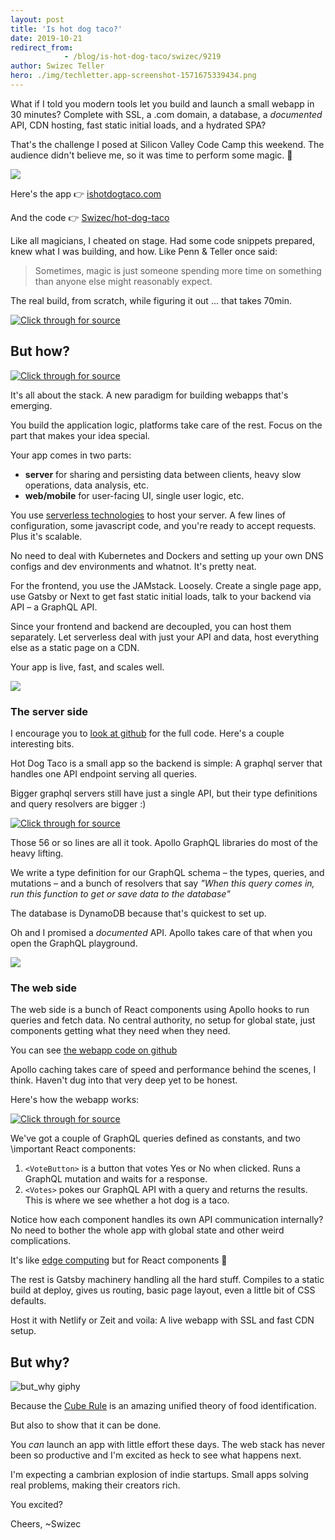 ```yaml
---
layout: post
title: 'Is hot dog taco?'
date: 2019-10-21
redirect_from: 
            - /blog/is-hot-dog-taco/swizec/9219
author: Swizec Teller
hero: ./img/techletter.app-screenshot-1571675339434.png
---
```

What if I told you modern tools let you build and launch a small webapp in 30 minutes? Complete with SSL, a .com domain, a database, a _documented_ API, CDN hosting, fast static initial loads, and a hydrated SPA?





That's the challenge I posed at Silicon Valley Code Camp this weekend. The audience didn't believe me, so it was time to perform some magic. 🧙



[![](./img/fPf1rIR.gif)](https://www.youtube.com/watch?v=Kx0y6Yemutg)



Here's the app 👉 [ishotdogtaco.com](https://ishotdogtaco.com)



And the code 👉 [Swizec/hot-dog-taco](https://github.com/Swizec/hot-dog-taco)



Like all magicians, I cheated on stage. Had some code snippets prepared, knew what I was building, and how. Like Penn & Teller once said:



> Sometimes, magic is just someone spending more time on something than anyone else might reasonably expect.



The real build, from scratch, while figuring it out ... that takes 70min.





[![Click through for source](./img/techletter.app-screenshot-1571675339434.png)](https://www.youtube.com/watch?v=c5tl1jiU3gk)





## But how?





[![Click through for source](./img/techletter.app-screenshot-1571675338082.png)](https://twitter.com/Swizec/status/1185705442539757568)





It's all about the stack. A new paradigm for building webapps that's emerging.



You build the application logic, platforms take care of the rest. Focus on the part that makes your idea special.



Your app comes in two parts:



- **server** for sharing and persisting data between clients, heavy slow operations, data analysis, etc.
- **web/mobile** for user-facing UI, single user logic, etc.



You use [serverless technologies](https://serverlesshandbook.dev/) to host your server. A few lines of configuration, some javascript code, and you're ready to accept requests. Plus it's scalable.



No need to deal with Kubernetes and Dockers and setting up your own DNS configs and dev environments and whatnot. It's pretty neat.



For the frontend, you use the JAMstack. Loosely. Create a single page app, use Gatsby or Next to get fast static initial loads, talk to your backend via API – a GraphQL API.



Since your frontend and backend are decoupled, you can host them separately. Let serverless deal with just your API and data, host everything else as a static page on a CDN.



Your app is live, fast, and scales well.



[![](./img/static-fff0598333278989c0aa583cfdb3f08c-590cf-03_hotdog.jpg)](https://ishotdogtaco.com)



### The server side



I encourage you to [look at github](https://github.com/Swizec/hot-dog-taco/tree/master/server) for the full code. Here's a couple interesting bits.



Hot Dog Taco is a small app so the backend is simple: A graphql server that handles one API endpoint serving all queries.



Bigger graphql servers still have just a single API, but their type definitions and query resolvers are bigger :)



[![Click through for source](./img/techletter.app-screenshot-1571675337714.png)](https://carbon.now.sh/?bg=rgba(255,255,255,1)&t=seti&l=javascript&ds=true&wc=true&wa=true&pv=48px&ph=32px&ln=false&code=%2F%2F%20server%2Fsrc%2Fhandler.ts%0A%0Aconst%20typeDefs%20%3D%20gql%60%0A%20%20%20%20type%20Vote%20%7B%0A%20%20%20%20%20%20%20%20voteId%3A%20String!%0A%20%20%20%20%20%20%20%20createdAt%3A%20String%0A%20%20%20%20%20%20%20%20isHotDog%3A%20Boolean%0A%20%20%20%20%7D%0A%20%20%20%20type%20Query%20%7B%0A%20%20%20%20%20%20%20%20allVotes%3A%20%5BVote%5D%0A%20%20%20%20%7D%0A%20%20%20%20type%20Mutation%20%7B%0A%20%20%20%20%20%20%20%20vote(isHotDog%3A%20Boolean)%3A%20Vote%0A%20%20%20%20%7D%0A%60%3B%0A%0Aconst%20resolvers%20%3D%20%7B%0A%20%20%20%20Query%3A%20%7B%0A%20%20%20%20%20%20%20%20allVotes%3A%20async%20()%20%3D%3E%20%7B%0A%20%20%20%20%20%20%20%20%20%20%20%20const%20result%20%3D%20await%20scanItems(%7B%7D)%3B%0A%0A%20%20%20%20%20%20%20%20%20%20%20%20return%20result.Items%3B%0A%20%20%20%20%20%20%20%20%7D%0A%20%20%20%20%7D%2C%0A%0A%20%20%20%20Mutation%3A%20%7B%0A%20%20%20%20%20%20%20%20vote%3A%20async%20(_%3A%20any%2C%20%7B%20isHotDog%20%7D%3A%20%7B%20isHotDog%3A%20boolean%20%7D)%20%3D%3E%20%7B%0A%20%20%20%20%20%20%20%20%20%20%20%20const%20voteId%20%3D%20uuidv4()%3B%0A%20%20%20%20%20%20%20%20%20%20%20%20const%20createdAt%20%3D%20new%20Date().toISOString()%3B%0A%0A%20%20%20%20%20%20%20%20%20%20%20%20const%20result%20%3D%20await%20updateItem(%7B%0A%20%20%20%20%20%20%20%20%20%20%20%20%20%20%20%20Key%3A%20%7B%20voteId%20%7D%2C%0A%20%20%20%20%20%20%20%20%20%20%20%20%20%20%20%20UpdateExpression%3A%0A%20%20%20%20%20%20%20%20%20%20%20%20%20%20%20%20%20%20%20%20%22SET%20createdAt%20%3D%20%3AcreatedAt%2C%20isHotDog%20%3D%20%3AisHotDog%22%2C%0A%20%20%20%20%20%20%20%20%20%20%20%20%20%20%20%20ExpressionAttributeValues%3A%20%7B%0A%20%20%20%20%20%20%20%20%20%20%20%20%20%20%20%20%20%20%20%20%22%3AcreatedAt%22%3A%20createdAt%2C%0A%20%20%20%20%20%20%20%20%20%20%20%20%20%20%20%20%20%20%20%20%22%3AisHotDog%22%3A%20isHotDog%0A%20%20%20%20%20%20%20%20%20%20%20%20%20%20%20%20%7D%2C%0A%20%20%20%20%20%20%20%20%20%20%20%20%20%20%20%20ReturnValues%3A%20%22ALL_NEW%22%0A%20%20%20%20%20%20%20%20%20%20%20%20%7D)%3B%0A%0A%20%20%20%20%20%20%20%20%20%20%20%20return%20result.Attributes%3B%0A%20%20%20%20%20%20%20%20%7D%0A%20%20%20%20%7D%0A%7D%3B%0A%0Aconst%20server%20%3D%20new%20ApolloServer(%7B%0A%20%20%20%20typeDefs%2C%0A%20%20%20%20resolvers%0A%7D)%3B%0A%0Aexport%20const%20graphql%20%3D%20server.createHandler(%7B%0A%20%20%20%20cors%3A%20%7B%0A%20%20%20%20%20%20%20%20origin%3A%20%22*%22%2C%0A%20%20%20%20%20%20%20%20credentials%3A%20true%0A%20%20%20%20%7D%0A%7D)%3B)



Those 56 or so lines are all it took. Apollo GraphQL libraries do most of the heavy lifting.



We write a type definition for our GraphQL schema – the types, queries, and mutations – and a bunch of resolvers that say _"When this query comes in, run this function to get or save data to the database"_



The database is DynamoDB because that's quickest to set up.



Oh and I promised a _documented_ API. Apollo takes care of that when you open the GraphQL playground.



[![](./img/T7ot8NW.png)](https://iu03h69r48.execute-api.us-east-1.amazonaws.com/dev/graphql)



### The web side



The web side is a bunch of React components using Apollo hooks to run queries and fetch data. No central authority, no setup for global state, just components getting what they need when they need.



You can see [the webapp code on github](https://github.com/Swizec/hot-dog-taco/tree/master/web)



Apollo caching takes care of speed and performance behind the scenes, I think. Haven't dug into that very deep yet to be honest.



Here's how the webapp works:



[![Click through for source](./img/techletter.app-screenshot-1571675338093.png)](https://carbon.now.sh/?bg=rgba(255,255,255,1)&t=seti&l=javascript&ds=true&wc=true&wa=true&pv=48px&ph=32px&ln=false&code=%2F%2F%20web%2Fsrc%2Fpages%2Findex.js%0A%0Aconst%20VOTE_MUTATION%20%3D%20gql%60%0A%20%20mutation%20vote(%24isHotDog%3A%20Boolean!)%20%7B%0A%20%20%20%20vote(isHotDog%3A%20%24isHotDog)%20%7B%0A%20%20%20%20%20%20voteId%0A%20%20%20%20%20%20createdAt%0A%20%20%20%20%7D%0A%20%20%7D%0A%60%0A%0Aconst%20GET_VOTES_QUERY%20%3D%20gql%60%0A%20%20query%20allVotes%20%7B%0A%20%20%20%20allVotes%20%7B%0A%20%20%20%20%20%20voteId%0A%20%20%20%20%20%20isHotDog%0A%20%20%20%20%7D%0A%20%20%7D%0A%60%0A%0Aconst%20VoteButton%20%3D%20(%7B%20isHotDog%2C%20children%20%7D)%20%3D%3E%20%7B%0A%20%20const%20%5Bvote%2C%20%7B%20loading%20%7D%5D%20%3D%20useMutation(VOTE_MUTATION%2C%20%7B%0A%20%20%20%20variables%3A%20%7B%0A%20%20%20%20%20%20isHotDog%2C%0A%20%20%20%20%7D%2C%0A%20%20%7D)%0A%0A%20%20return%20loading%20%3F%20%22Voting%20...%22%20%3A%20%3Cbutton%20onClick%3D%7Bvote%7D%3E%7Bchildren%7D%3C%2Fbutton%3E%0A%7D%0A%0Aconst%20Votes%20%3D%20()%20%3D%3E%20%7B%0A%20%20const%20%7B%20loading%2C%20error%2C%20data%20%7D%20%3D%20useQuery(GET_VOTES_QUERY)%0A%0A%20%20const%20yes%20%3D%20data%20%26%26%20data.allVotes.filter(vote%20%3D%3E%20vote.isHotDog).length%2C%0A%20%20%20%20no%20%3D%20data%20%26%26%20data.allVotes.filter(vote%20%3D%3E%20!vote.isHotDog).length%0A%0A%20%20return%20loading%20%3F%20(%0A%20%20%20%20%3Cp%3ELoading%20votes%20...%3C%2Fp%3E%0A%20%20)%20%3A%20(%0A%20%20%20%20%3Cstrong%3E%0A%20%20%20%20%20%20%7Byes%20%2B%20no%7D%20votes%2C%20%7BMath.round((yes%20%2F%20(yes%20%2B%20no))%20*%20100)%7D%20say%20hot%20dog%20is%0A%20%20%20%20%20%20taco%0A%20%20%20%20%3C%2Fstrong%3E%0A%20%20)%0A%7D%0A%0Aconst%20IndexPage%20%3D%20()%20%3D%3E%20(%0A%20%20%3CLayout%3E%0A%20%20%20%20%3CSEO%20title%3D%22Home%22%20%2F%3E%0A%20%20%20%20%3Ch1%3EIs%20hot%20dog%20taco%3F%3C%2Fh1%3E%0A%0A%20%20%20%20%3Cp%3E%0A%20%20%20%20%20%20%3CVoteButton%20isHotDog%3D%7Btrue%7D%3EYes%20%3C%2FVoteButton%3E%0A%20%20%20%20%20%20%3CVoteButton%20isHotDog%3D%7Bfalse%7D%3ENo%20%3C%2FVoteButton%3E%0A%20%20%20%20%3C%2Fp%3E%0A%0A%20%20%20%20%3Cdiv%20style%3D%7B%7B%20maxWidth%3A%20%60600px%60%2C%20marginBottom%3A%20%601.45rem%60%20%7D%7D%3E%0A%20%20%20%20%20%20%3CImage%20%2F%3E%0A%20%20%20%20%3C%2Fdiv%3E%0A%20%20%20%20%3CVotes%20%2F%3E%0A%20%20%3C%2FLayout%3E%0A))



We've got a couple of GraphQL queries defined as constants, and two \\important React components:



1. `<VoteButton>` is a button that votes Yes or No when clicked. Runs a GraphQL mutation and waits for a response.
2. `<Votes>` pokes our GraphQL API with a query and returns the results. This is where we see whether a hot dog is a taco.



Notice how each component handles its own API communication internally? No need to bother the whole app with global state and other weird complications.



It's like [edge computing](https://en.wikipedia.org/wiki/Edge_computing) but for React components 🤔



The rest is Gatsby machinery handling all the hard stuff. Compiles to a static build at deploy, gives us routing, basic page layout, even a little bit of CSS defaults.



Host it with Netlify or Zeit and voila: A live webapp with SSL and fast CDN setup.



## But why?



![but_why giphy](./img/media-s239QJIh56sRW-giphy-downsized-medium.gif)



Because the [Cube Rule](https://cuberule.com/) is an amazing unified theory of food identification.



But also to show that it can be done.



You _can_ launch an app with little effort these days. The web stack has never been so productive and I'm excited as heck to see what happens next.



I'm expecting a cambrian explosion of indie startups. Small apps solving real problems, making their creators rich.



You excited?



Cheers, ~Swizec